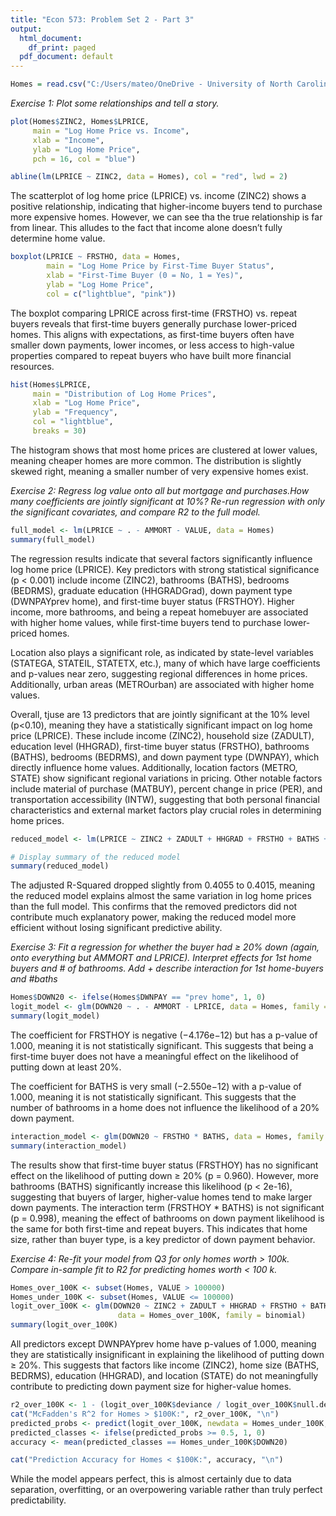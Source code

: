 ---
title: "Econ 573: Problem Set 2 - Part 3"
output:
  html_document:
    df_print: paged
  pdf_document: default
---

```{r}
Homes = read.csv("C:/Users/mateo/OneDrive - University of North Carolina at Chapel Hill/Courses/Spring 2025/Econ 573/homes2004.csv")
```

*Exercise 1: Plot some relationships and tell a story.*

```{r}
plot(Homes$ZINC2, Homes$LPRICE, 
     main = "Log Home Price vs. Income", 
     xlab = "Income", 
     ylab = "Log Home Price", 
     pch = 16, col = "blue")

abline(lm(LPRICE ~ ZINC2, data = Homes), col = "red", lwd = 2)

```
The scatterplot of log home price (LPRICE) vs. income (ZINC2) shows a positive relationship, indicating that higher-income buyers tend to purchase more expensive homes. However, we can see tha the true relationship is far from linear. This alludes to the fact that income alone doesn't fully determine home value.

```{r}
boxplot(LPRICE ~ FRSTHO, data = Homes, 
        main = "Log Home Price by First-Time Buyer Status", 
        xlab = "First-Time Buyer (0 = No, 1 = Yes)", 
        ylab = "Log Home Price", 
        col = c("lightblue", "pink"))
```
The boxplot comparing LPRICE across first-time (FRSTHO) vs. repeat buyers reveals that first-time buyers generally purchase lower-priced homes. This aligns with expectations, as first-time buyers often have smaller down payments, lower incomes, or less access to high-value properties compared to repeat buyers who have built more financial resources.


```{r}
hist(Homes$LPRICE, 
     main = "Distribution of Log Home Prices", 
     xlab = "Log Home Price", 
     ylab = "Frequency", 
     col = "lightblue", 
     breaks = 30)
```
The histogram shows that most home prices are clustered at lower values, meaning cheaper homes are more common. The distribution is slightly skewed right, meaning a smaller number of very expensive homes exist.

*Exercise 2: Regress log value onto all but mortgage and purchases.How many coefficients are jointly significant at 10%? Re-run regression with only the significant covariates, and compare R2 to the full model.*

```{r}
full_model <- lm(LPRICE ~ . - AMMORT - VALUE, data = Homes)
summary(full_model)
```
The regression results indicate that several factors significantly influence log home price (LPRICE). Key predictors with strong statistical significance (p < 0.001) include income (ZINC2), bathrooms (BATHS), bedrooms (BEDRMS), graduate education (HHGRADGrad), down payment type (DWNPAYprev home), and first-time buyer status (FRSTHOY). Higher income, more bathrooms, and being a repeat homebuyer are associated with higher home values, while first-time buyers tend to purchase lower-priced homes.

Location also plays a significant role, as indicated by state-level variables (STATEGA, STATEIL, STATETX, etc.), many of which have large coefficients and p-values near zero, suggesting regional differences in home prices. Additionally, urban areas (METROurban) are associated with higher home values.

Overall, tjuse are 13 predictors that are jointly significant at the 10% level (p<0.10), meaning they have a statistically significant impact on log home price (LPRICE). These include income (ZINC2), household size (ZADULT), education level (HHGRAD), first-time buyer status (FRSTHO), bathrooms (BATHS), bedrooms (BEDRMS), and down payment type (DWNPAY), which directly influence home values. Additionally, location factors (METRO, STATE) show significant regional variations in pricing. Other notable factors include material of purchase (MATBUY), percent change in price (PER), and transportation accessibility (INTW), suggesting that both personal financial characteristics and external market factors play crucial roles in determining home prices.

```{r}
reduced_model <- lm(LPRICE ~ ZINC2 + ZADULT + HHGRAD + FRSTHO + BATHS + BEDRMS + DWNPAY + METRO + STATE + MATBUY + PER + INTW, data = Homes)

# Display summary of the reduced model
summary(reduced_model)
```
The adjusted R-Squared dropped slightly from 0.4055 to 0.4015, meaning the reduced model explains almost the same variation in log home prices than the full model. This confirms that the removed predictors did not contribute much explanatory power, making the reduced model more efficient without losing significant predictive ability.

*Exercise 3: Fit a regression for whether the buyer had ≥ 20% down (again, onto everything but AMMORT and LPRICE).  Interpret effects for 1st home buyers and # of bathrooms. Add + describe interaction for 1st home-buyers and #baths*

```{r}
Homes$DOWN20 <- ifelse(Homes$DWNPAY == "prev home", 1, 0)
logit_model <- glm(DOWN20 ~ . - AMMORT - LPRICE, data = Homes, family = binomial)
summary(logit_model)

```
The coefficient for FRSTHOY is negative (−4.176e−12) but has a p-value of 1.000, meaning it is not statistically significant.
This suggests that being a first-time buyer does not have a meaningful effect on the likelihood of putting down at least 20%.

The coefficient for BATHS is very small (−2.550e−12) with a p-value of 1.000, meaning it is not statistically significant.
This suggests that the number of bathrooms in a home does not influence the likelihood of a 20% down payment.
```{r}
interaction_model <- glm(DOWN20 ~ FRSTHO * BATHS, data = Homes, family = binomial)
summary(interaction_model)
```
The results show that first-time buyer status (FRSTHOY) has no significant effect on the likelihood of putting down ≥ 20% (p = 0.960). However, more bathrooms (BATHS) significantly increase this likelihood (p < 2e-16), suggesting that buyers of larger, higher-value homes tend to make larger down payments. The interaction term (FRSTHOY * BATHS) is not significant (p = 0.998), meaning the effect of bathrooms on down payment likelihood is the same for both first-time and repeat buyers. This indicates that home size, rather than buyer type, is a key predictor of down payment behavior.

*Exercise 4: Re-fit your model from Q3 for only homes worth > 100k. Compare in-sample fit to R2 for predicting homes worth < 100 k.*

```{r}
Homes_over_100K <- subset(Homes, VALUE > 100000)
Homes_under_100K <- subset(Homes, VALUE <= 100000)
logit_over_100K <- glm(DOWN20 ~ ZINC2 + ZADULT + HHGRAD + FRSTHO + BATHS + BEDRMS + DWNPAY + METRO + STATE + MATBUY + PER + INTW, 
                        data = Homes_over_100K, family = binomial)
summary(logit_over_100K)

```
All predictors except DWNPAYprev home have p-values of 1.000, meaning they are statistically insignificant in explaining the likelihood of putting down ≥ 20%. This suggests that factors like income (ZINC2), home size (BATHS, BEDRMS), education (HHGRAD), and location (STATE) do not meaningfully contribute to predicting down payment size for higher-value homes.

```{r}
r2_over_100K <- 1 - (logit_over_100K$deviance / logit_over_100K$null.deviance)
cat("McFadden's R^2 for Homes > $100K:", r2_over_100K, "\n")
predicted_probs <- predict(logit_over_100K, newdata = Homes_under_100K, type = "response")
predicted_classes <- ifelse(predicted_probs >= 0.5, 1, 0)
accuracy <- mean(predicted_classes == Homes_under_100K$DOWN20)

cat("Prediction Accuracy for Homes < $100K:", accuracy, "\n")
```
While the model appears perfect, this is almost certainly due to data separation, overfitting, or an overpowering variable rather than truly perfect predictability. 
